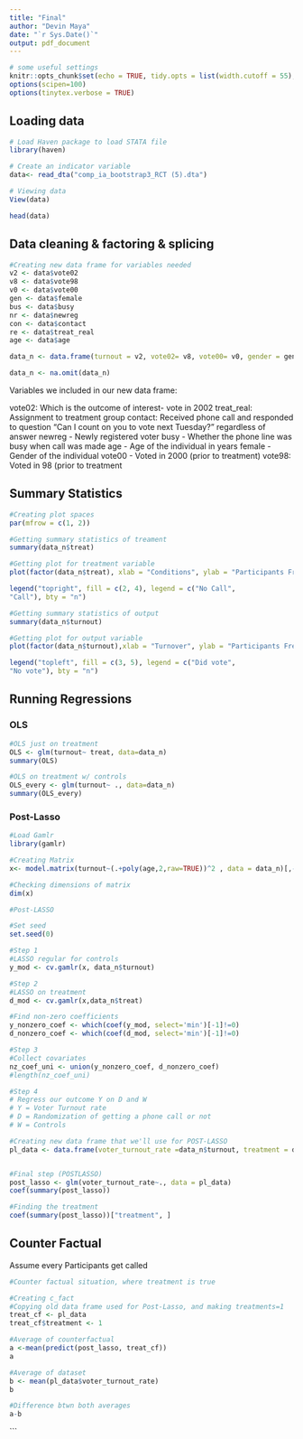 ---
title: "Final"
author: "Devin Maya"
date: "`r Sys.Date()`"
output: pdf_document
---

```{r setup, include=FALSE}
# some useful settings
knitr::opts_chunk$set(echo = TRUE, tidy.opts = list(width.cutoff = 55), tidy = TRUE, fig.align="center")
options(scipen=100)
options(tinytex.verbose = TRUE)
```

## Loading data

```{r}
# Load Haven package to load STATA file
library(haven)

# Create an indicator variable 
data<- read_dta("comp_ia_bootstrap3_RCT (5).dta")

# Viewing data
View(data)

head(data)
```

## Data cleaning & factoring & splicing

```{r}
#Creating new data frame for variables needed
v2 <- data$vote02
v8 <- data$vote98
v0 <- data$vote00
gen <- data$female
bus <- data$busy
nr <- data$newreg
con <- data$contact
re <- data$treat_real
age <- data$age

data_n <- data.frame(turnout = v2, vote02= v8, vote00= v0, gender = gen, busy = bus, n_reg_voter = nr, contact = con, treat = re, age = age)

data_n <- na.omit(data_n)
```

Variables we included in our new data frame:

vote02: Which is the outcome of interest- vote in 2002
treat_real: Assignment to treatment group
contact: Received phone call and responded to question "Can I count on you to vote next Tuesday?" regardless of answer
newreg - Newly registered voter
busy - Whether the phone line was busy when call was made
age - Age of the individual in years
female - Gender of the individual
vote00 - Voted in 2000 (prior to treatment)
vote98: Voted in 98 (prior to treatment

## Summary Statistics
```{r}
#Creating plot spaces
par(mfrow = c(1, 2))

#Getting summary statistics of treament
summary(data_n$treat)

#Getting plot for treatment variable
plot(factor(data_n$treat), xlab = "Conditions", ylab = "Participants Frequency", pch = 21, bg = 2, col = c(2,4))

legend("topright", fill = c(2, 4), legend = c("No Call",
"Call"), bty = "n")

#Getting summary statistics of output
summary(data_n$turnout)

#Getting plot for output variable
plot(factor(data_n$turnout),xlab = "Turnover", ylab = "Participants Frequency", pch = 21, bg = 2, col = c(3,5))

legend("topleft", fill = c(3, 5), legend = c("Did vote",
"No vote"), bty = "n")
```




## Running Regressions

### OLS
```{r}
#OLS just on treatment
OLS <- glm(turnout~ treat, data=data_n)
summary(OLS)

#OLS on treatment w/ controls
OLS_every <- glm(turnout~ ., data=data_n)
summary(OLS_every)
```

### Post-Lasso
```{r}
#Load Gamlr
library(gamlr)

#Creating Matrix
x<- model.matrix(turnout~(.+poly(age,2,raw=TRUE))^2 , data = data_n)[,-1]

#Checking dimensions of matrix
dim(x)
```

```{r}
#Post-LASSO

#Set seed
set.seed(0)

#Step 1
#LASSO regular for controls
y_mod <- cv.gamlr(x, data_n$turnout)

#Step 2
#LASSO on treatment
d_mod <- cv.gamlr(x,data_n$treat)

#Find non-zero coefficients
y_nonzero_coef <- which(coef(y_mod, select='min')[-1]!=0)
d_nonzero_coef <- which(coef(d_mod, select='min')[-1]!=0)

#Step 3
#Collect covariates
nz_coef_uni <- union(y_nonzero_coef, d_nonzero_coef)
#length(nz_coef_uni)

#Step 4
# Regress our outcome Y on D and W
# Y = Voter Turnout rate
# D = Randomization of getting a phone call or not
# W = Controls

#Creating new data frame that we'll use for POST-LASSO
pl_data <- data.frame(voter_turnout_rate =data_n$turnout, treatment = data_n$treat, as.matrix(x[,nz_coef_uni]))


#Final step (POSTLASSO)
post_lasso <- glm(voter_turnout_rate~., data = pl_data)
coef(summary(post_lasso))

#Finding the treatment
coef(summary(post_lasso))["treatment", ]
```

## Counter Factual

Assume every Participants get called
```{r}
#Counter factual situation, where treatment is true

#Creating c_fact
#Copying old data frame used for Post-Lasso, and making treatments=1
treat_cf <- pl_data
treat_cf$treatment <- 1

#Average of counterfactual
a <-mean(predict(post_lasso, treat_cf))
a

#Average of dataset
b <- mean(pl_data$voter_turnout_rate)
b

#Difference btwn both averages
a-b
```
```


